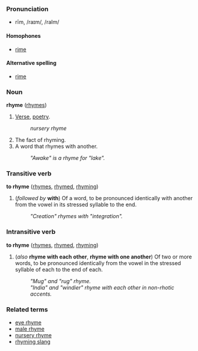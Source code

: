 ===Pronunciation===
*rīm, /raɪm/, /raIm/
====Homophones====
*[[rime]]

====Alternative spelling====
*[[rime]]

===Noun===
'''rhyme''' ([[rhymes]])

#[[Verse]], [[poetry]]. <!--is this correct?-->
#:''nursery rhyme''
#The fact of rhyming. <!--is this correct?-->
#A word that rhymes with another.
#:''"Awake" is a rhyme for "lake".''

===Transitive verb===
'''to rhyme''' ([[rhymes]], [[rhymed]], [[rhyming]])

#(''followed by'' '''with''') Of a word, to be pronounced identically with another from the vowel in its stressed syllable to the end.
#:''"Creation" rhymes with "integration".''

===Intransitive verb===
'''to rhyme''' ([[rhymes]], [[rhymed]], [[rhyming]])

#(''also'' '''rhyme with each other''', '''rhyme with one another''') Of two or more words, to be pronounced identically from the vowel in the stressed syllable of each to the end of each.
#:''"Mug" and "rug" rhyme.''
#:''"India" and "windier" rhyme with each other in non-rhotic accents.''

===Related terms===
*[[eye rhyme]]
*[[male rhyme]]
*[[nursery rhyme]]
*[[rhyming slang]]